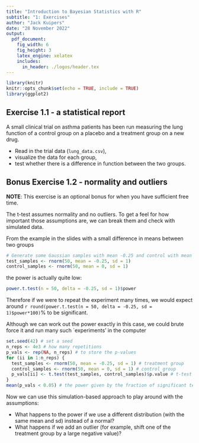 ```yaml
---
title: "Introduction to Bayesian Statistics with R"
subtitle: "1: Exercises"
author: "Jack Kuipers"
date: "28 November 2022"
output:
  pdf_document:
    fig_width: 6
    fig_height: 3
    latex_engine: xelatex
    includes:
      in_header: ./logos/header.tex
---
```


```r
library(knitr)
knitr::opts_chunk$set(echo = TRUE, include = TRUE)
library(ggplot2)
```

## Exercise 1.1 - a statistical report

A small clinical trial on asthma patients has been run measuring the lung function of a control group on a placebo and a treatment group on a new drug.

* Read in the trial data (`lung_data.csv`),
* visualize the data for each group, 
* test whether there is a difference in function between the two groups. 

## Bonus Exercise 1.2 - normality and outliers

**NOTE**: This exercise is an optional bonus for when you have sufficient free time.

The t-test assumes normality and no outliers. To get a feel for how important those assumptions are, we can break them and check with simulated data.

From the example in the slides with a small difference in means between two groups

```r
# Generate some Gaussian samples with mean -0.25 and control with mean 0
test_samples <- rnorm(50, mean = -0.25, sd = 1)
control_samples <- rnorm(50, mean = 0, sd = 1)
```

the power is actually quite low:

```r
power.t.test(n = 50, delta = -0.25, sd = 1)$power
```

Therefore if we were to repeat the experiment many times, we would expect around `r round(power.t.test(n = 50, delta = -0.25, sd = 1)$power*100)`\% to be significant.

Although we can work out the power exactly in this case, we could brute force it and run many such `experiments' in the computer

```r
set.seed(42) # set a seed
n_reps <- 4e3 # how many repetitions
p_vals <- rep(NA, n_reps) # to store the p-values
for (ii in 1:n_reps) {
  test_samples <- rnorm(50, mean = -0.25, sd = 1) # treatment group
  control_samples <- rnorm(50, mean = 0, sd = 1) # control group
  p_vals[ii] <- t.test(test_samples, control_samples)$p.value # t-test
}
mean(p_vals < 0.05) # the power given by the fraction of significant tests
```

Now we can use this simulation-based approach to play around with the assumptions:

* What happens to the power if we use a different distribution (with the same mean and sd) instead of a normal?
* What happens if we add an outlier (for example, shift one of the treatment group by a large negative value)?

